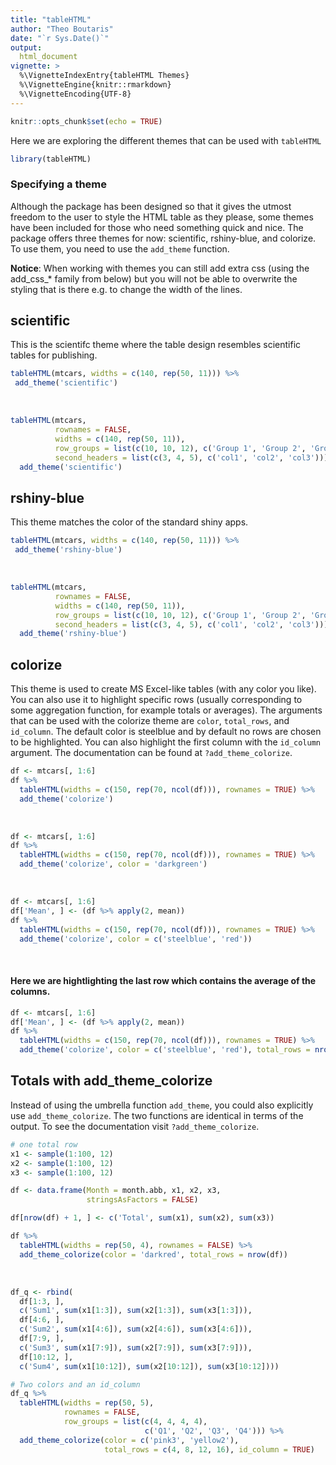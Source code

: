```yaml
---
title: "tableHTML"
author: "Theo Boutaris"
date: "`r Sys.Date()`"
output: 
  html_document
vignette: >
  %\VignetteIndexEntry{tableHTML Themes}
  %\VignetteEngine{knitr::rmarkdown}
  %\VignetteEncoding{UTF-8}
---
```


```r
knitr::opts_chunk$set(echo = TRUE)
```

Here we are exploring the different themes that can be used with `tableHTML`

```r
library(tableHTML)
```

### Specifying a theme

Although the package has been designed so that it gives the utmost freedom to the user to style the
HTML table as they please, some themes have been included for those who need something quick and nice.
The package offers three themes for now: scientific, rshiny-blue, and colorize. To use them, you need to use the
`add_theme` function. 
     
**Notice**: When working with themes you can still add extra css (using the add\_css\_* family from
below) but you will not be able to overwrite the styling that is there e.g. to change the width of
the lines.

## scientific

This is the scientifc theme where the table design resembles scientific tables for publishing.

```r
tableHTML(mtcars, widths = c(140, rep(50, 11))) %>%
 add_theme('scientific')
```

\

```r
tableHTML(mtcars,
          rownames = FALSE,
          widths = c(140, rep(50, 11)),
          row_groups = list(c(10, 10, 12), c('Group 1', 'Group 2', 'Group 3')),
          second_headers = list(c(3, 4, 5), c('col1', 'col2', 'col3'))) %>%
  add_theme('scientific')
```

## rshiny-blue     

This theme matches the color of the standard shiny apps.

```r
tableHTML(mtcars, widths = c(140, rep(50, 11))) %>%
 add_theme('rshiny-blue')
```

\

```r
tableHTML(mtcars,
          rownames = FALSE,
          widths = c(140, rep(50, 11)),
          row_groups = list(c(10, 10, 12), c('Group 1', 'Group 2', 'Group 3')),
          second_headers = list(c(3, 4, 5), c('col1', 'col2', 'col3'))) %>%
  add_theme('rshiny-blue')
```

## colorize

This theme is used to create MS Excel-like tables (with any color you like). You can also use it to highlight 
specific rows (usually corresponding to some aggregation function, for example totals or averages). The arguments that can be 
used with the colorize theme are `color`, `total_rows`, and `id_column`. The default color is 
steelblue and by default no rows are chosen to be highlighted. You can also highlight the first column 
with the `id_column` argument. The documentation can be found at `?add_theme_colorize`.

```r
df <- mtcars[, 1:6]
df %>%
  tableHTML(widths = c(150, rep(70, ncol(df))), rownames = TRUE) %>%
  add_theme('colorize')
```

\

```r
df <- mtcars[, 1:6]
df %>%
  tableHTML(widths = c(150, rep(70, ncol(df))), rownames = TRUE) %>%
  add_theme('colorize', color = 'darkgreen')
```

\

```r
df <- mtcars[, 1:6]
df['Mean', ] <- (df %>% apply(2, mean))
df %>%
  tableHTML(widths = c(150, rep(70, ncol(df))), rownames = TRUE) %>%
  add_theme('colorize', color = c('steelblue', 'red'))
```

\

#### Here we are hightlighting the last row which contains the average of the columns.

```r
df <- mtcars[, 1:6]
df['Mean', ] <- (df %>% apply(2, mean))
df %>%
  tableHTML(widths = c(150, rep(70, ncol(df))), rownames = TRUE) %>%
  add_theme('colorize', color = c('steelblue', 'red'), total_rows = nrow(df))
```

## Totals with add_theme_colorize

Instead of using the umbrella function `add_theme`, you could also explicitly use `add_theme_colorize`. The two functions are identical in
terms of the output. To see the documentation visit `?add_theme_colorize`.

```r
# one total row
x1 <- sample(1:100, 12)
x2 <- sample(1:100, 12)
x3 <- sample(1:100, 12)

df <- data.frame(Month = month.abb, x1, x2, x3,
                 stringsAsFactors = FALSE)

df[nrow(df) + 1, ] <- c('Total', sum(x1), sum(x2), sum(x3))

df %>%
  tableHTML(widths = rep(50, 4), rownames = FALSE) %>%
  add_theme_colorize(color = 'darkred', total_rows = nrow(df))
```

\

```r
df_q <- rbind(
  df[1:3, ],
  c('Sum1', sum(x1[1:3]), sum(x2[1:3]), sum(x3[1:3])),
  df[4:6, ],
  c('Sum2', sum(x1[4:6]), sum(x2[4:6]), sum(x3[4:6])),
  df[7:9, ],
  c('Sum3', sum(x1[7:9]), sum(x2[7:9]), sum(x3[7:9])),
  df[10:12, ],
  c('Sum4', sum(x1[10:12]), sum(x2[10:12]), sum(x3[10:12])))

# Two colors and an id_column
df_q %>%
  tableHTML(widths = rep(50, 5),
            rownames = FALSE,
            row_groups = list(c(4, 4, 4, 4),
                              c('Q1', 'Q2', 'Q3', 'Q4'))) %>%
  add_theme_colorize(color = c('pink3', 'yellow2'),
                     total_rows = c(4, 8, 12, 16), id_column = TRUE)

```




